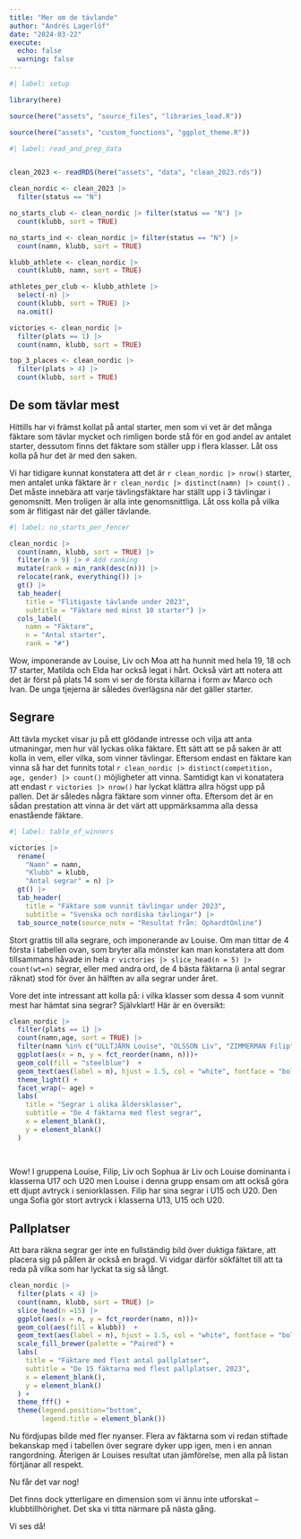 ```yaml
---
title: "Mer om de tävlande"
author: "Andrés Lagerlöf"
date: "2024-03-22"
execute: 
  echo: false
  warning: false
---
```


```r
#| label: setup

library(here)

source(here("assets", "source_files", "libraries_load.R"))

source(here("assets", "custom_functions", "ggplot_theme.R"))
```

```r
#| label: read_and_prep_data


clean_2023 <- readRDS(here("assets", "data", "clean_2023.rds"))

clean_nordic <- clean_2023 |> 
  filter(status == "N")

no_starts_club <- clean_nordic |> filter(status == "N") |> 
  count(klubb, sort = TRUE)

no_starts_ind <- clean_nordic |> filter(status == "N") |> 
  count(namn, klubb, sort = TRUE)

klubb_athlete <- clean_nordic |>  
  count(klubb, namn, sort = TRUE)

athletes_per_club <- klubb_athlete |> 
  select(-n) |> 
  count(klubb, sort = TRUE) |> 
  na.omit()

victories <- clean_nordic |> 
  filter(plats == 1) |> 
  count(namn, klubb, sort = TRUE)

top_3_places <- clean_nordic |> 
  filter(plats > 4) |> 
  count(klubb, sort = TRUE)
```

## De som tävlar mest

Hittills har vi främst kollat på antal starter, men som vi vet är det många fäktare som tävlar mycket och rimligen borde stå för en god andel av antalet starter, dessutom finns det fäktare som ställer upp i flera klasser. Låt oss kolla på hur det är med den saken.

Vi har tidigare kunnat konstatera att det är `r clean_nordic |> nrow()` starter, men antalet unka fäktare är `r clean_nordic |> distinct(namn) |> count()` . Det måste innebära att varje tävlingsfäktare har ställt upp i 3 tävlingar i genomsnitt. Men troligen är alla inte genomsnittliga. Låt oss kolla på vilka som är flitigast när det gäller tävlande.

```r
#| label: no_starts_per_fencer

clean_nordic |>
  count(namn, klubb, sort = TRUE) |> 
  filter(n > 9) |> # Add ranking
  mutate(rank = min_rank(desc(n))) |>
  relocate(rank, everything()) |>
  gt() |>
  tab_header(
    title = "Flitigaste tävlande under 2023", 
    subtitle = "Fäktare med minst 10 starter") |>
  cols_label(
    namn = "Fäktare", 
    n = "Antal starter", 
    rank = "#")

```

Wow, imponerande av Louise, Liv och Moa att ha hunnit med hela 19, 18 och 17 starter, Matilda och Elda har också legat i hårt. Också värt att notera att det är först på plats 14 som vi ser de första killarna i form av Marco och Ivan. De unga tjejerna är således överlägsna när det gäller starter.

## Segrare

Att tävla mycket visar ju på ett glödande intresse och vilja att anta utmaningar, men hur väl lyckas olika fäktare. Ett sätt att se på saken är att kolla in vem, eller vilka, som vinner tävlingar. Eftersom endast en fäktare kan vinna så har det funnits total `r clean_nordic |> distinct(competition, age, gender) |> count()` möjligheter att vinna. Samtidigt kan vi konatatera att endast `r victories |> nrow()` har lyckat klättra allra högst upp på pallen. Det är således några fäktare som vinner ofta. Eftersom det är en sådan prestation att vinna är det värt att uppmärksamma alla dessa enastående fäktare.

```r
#| label: table_of_winners

victories |> 
  rename(
    "Namn" = namn,
    "Klubb" = klubb,
    "Antal segrar" = n) |> 
  gt() |> 
  tab_header(
    title = "Fäktare som vunnit tävlingar under 2023",
    subtitle = "Svenska och nordiska tävlingar") |> 
  tab_source_note(source_note = "Resultat från: OphardtOnline")

```

Stort grattis till alla segrare, och imponerande av Louise. Om man tittar de 4 första i tabellen ovan, som bryter alla mönster kan man konstatera att dom tillsammans håvade in hela `r victories |> slice_head(n = 5) |> count(wt=n)` segrar, eller med andra ord, de 4 bästa fäktarna (i antal segrar räknat) stod för över än hälften av alla segrar under året.

Vore det inte intressant att kolla på: i vilka klasser som dessa 4 som vunnit mest har hämtat sina segrar? Självklart! Här är en översikt:

```r
clean_nordic |> 
  filter(plats == 1) |> 
  count(namn,age, sort = TRUE) |> 
  filter(namn %in% c("ULLTJÄRN Louise", "OLSSON Liv", "ZIMMERMAN Filip", "ANDERSSON Sophia")) |>
  ggplot(aes(x = n, y = fct_reorder(namn, n)))+
  geom_col(fill = "steelblue")  +
  geom_text(aes(label = n), hjust = 1.5, col = "white", fontface = "bold") +
  theme_light() +
  facet_wrap(~ age) +
  labs(
    title = "Segrar i olika åldersklasser",
    subtitle = "De 4 fäktarna med flest segrar",
    x = element_blank(),
    y = element_blank()
  )
  
  
```

Wow! I gruppena Louise, Filip, Liv och Sophua är Liv och Louise dominanta i klasserna U17 och U20 men Louise i denna grupp ensam om att också göra ett djupt avtryck i seniorklassen. Filip har sina segrar i U15 och U20. Den unga Sofia gör stort avtryck i klasserna U13, U15 och U20.

## Pallplatser

Att bara räkna segrar ger inte en fullständig bild över duktiga fäktare, att placera sig på pållen är också en bragd. Vi vidgar därför sökfältet till att ta reda på vilka som har lyckat ta sig så långt.

```r
clean_nordic |> 
  filter(plats < 4) |> 
  count(namn, klubb, sort = TRUE) |> 
  slice_head(n =15) |> 
  ggplot(aes(x = n, y = fct_reorder(namn, n)))+
  geom_col(aes(fill = klubb))  +
  geom_text(aes(label = n), hjust = 1.5, col = "white", fontface = "bold") +
  scale_fill_brewer(palette = "Paired") +
  labs(
    title = "Fäktare med flest antal pallplatser",
    subtitle = "De 15 fäktarna med flest pallplatser, 2023",
    x = element_blank(),
    y = element_blank()
  ) +
  theme_fff() +
  theme(legend.position="bottom",
        legend.title = element_blank())
```

Nu fördjupas bilde med fler nyanser. Flera av fäktarna som vi redan stiftade bekanskap med i tabellen över segrare dyker upp igen, men i en annan rangordning. Återigen är Louises resultat utan jämförelse, men alla på listan förtjänar all respekt.

Nu får det var nog!

Det finns dock ytterligare en dimension som vi ännu inte utforskat – klubbtillhörighet. Det ska vi titta närmare på nästa gång.

Vi ses då!
